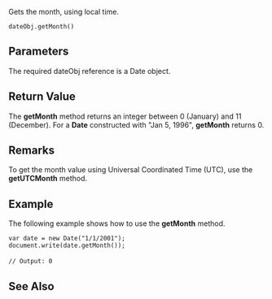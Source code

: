 Gets the month, using local time.

 dateObj.getMonth() 
==Parameters==
The required dateObj reference is a Date object.


==Return Value==
The '''getMonth''' method returns an integer between 0 (January) and 11 (December). For a '''Date''' constructed with "Jan 5, 1996", '''getMonth''' returns 0.


==Remarks==
To get the month value using Universal Coordinated Time (UTC), use the '''getUTCMonth''' method.


==Example==
The following example shows how to use the '''getMonth''' method.

 var date = new Date("1/1/2001");
 document.write(date.getMonth());
 
 // Output: 0

==See Also==

              

              

              
